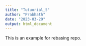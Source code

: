 ```yaml
---
title: "Tutuorial_5"
author: "Prabhath"
date: "2023-03-29"
output: html_document
---
```


This is an example for rebasing repo.